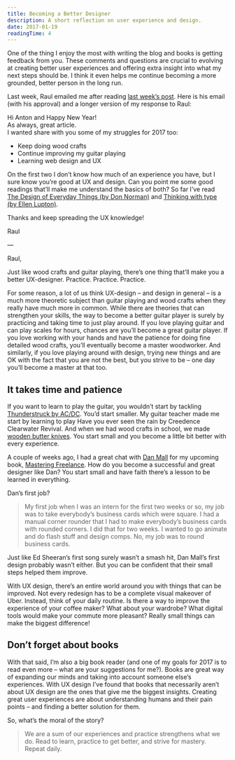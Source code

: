 ```yaml
---
title: Becoming a Better Designer
description: A short reflection on user experience and design.
date: 2017-01-19
readingTime: 4
---
```


One of the thing I enjoy the most with writing the blog and books is getting feedback from you. These comments and questions are crucial to evolving at creating better user experiences and offering extra insight into what my next steps should be. I think it even helps me continue becoming a more grounded, better person in the long run.

Last week, Raul emailed me after reading <a href="/without-struggle-isnt-success/" target="_blank">last week’s post</a>. Here is his email (with his approval) and a longer version of my response to Raul:

  Hi Anton and Happy New Year!<br>
  As always, great article.<br>
I wanted share with you some of my struggles for 2017 too:
- Keep doing wood crafts
- Continue improving my guitar playing
- Learning web design and UX

On the first two I don&#8217;t know how much of an experience you have, but I sure know you&#8217;re good at UX and design. Can you point me some good readings that&#8217;ll make me understand the basics of both? So far I&#8217;ve read <a href="https://www.amazon.com/Design-Everyday-Things-Revised-Expanded/dp/0465050654/ref=sr_1_1?s=books&ie=UTF8&qid=1484483496&sr=1-1&keywords=the+design+of+everyday+things" target="_blank">The Design of Everyday Things (by Don Norman)</a> and <a href="https://www.amazon.com/Thinking-Type-2nd-revised-expanded/dp/1568989695" target="_blank">Thinking with type (by Ellen Lupton)</a>.

Thanks and keep spreading the UX knowledge!

Raul

&#8212;

Raul,

Just like wood crafts and guitar playing, there’s one thing that’ll make you a better UX-designer. Practice. Practice. Practice.

For some reason, a lot of us think UX-design &#8211; and design in general &#8211; is a much more theoretic subject than guitar playing and wood crafts when they really have much more in common. While there are theories that can strengthen your skills, the way to become a better guitar player is surely by practicing and taking time to just play around. If you love playing guitar and can play scales for hours, chances are you’ll become a great guitar player. If you love working with your hands and have the patience for doing fine detailed wood crafts, you’ll eventually become a master woodworker. And similarly, if you love playing around with design, trying new things and are OK with the fact that you are not the best, but you strive to be &#8211; one day you’ll become a master at that too.

## It takes time and patience

If you want to learn to play the guitar, you wouldn’t start by tackling <a href="https://open.spotify.com/track/57bgtoPSgt236HzfBOd8kj" target="_blank">Thunderstruck by AC/DC</a>. You’d start smaller. My guitar teacher made me start by learning to play Have you ever seen the rain by Creedence Clearwater Revival. And when we had wood crafts in school, we made <a href="http://www.ikea.com/se/sv/catalog/products/97172909/" target="_blank">wooden butter knives</a>. You start small and you become a little bit better with every experience.

A couple of weeks ago, I had a great chat with <a href="http://danielmall.com/" target="_blank">Dan Mall</a> for my upcoming book, <a href="https://masteringfreelance.com/" target="_blank">Mastering Freelance</a>. How do you become a successful and great designer like Dan? You start small and have faith there’s a lesson to be learned in everything.

Dan’s first job?
> My first job when I was an intern for the first two weeks or so, my job was to take everybody’s business cards which were square. I had a manual corner rounder that I had to make everybody’s business cards with rounded corners. I did that for two weeks. I wanted to go animate and do flash stuff and design comps. No, my job was to round business cards.

Just like Ed Sheeran’s first song surely wasn’t a smash hit, Dan Mall’s first design probably wasn’t either. But you can be confident that their small steps helped them improve.

With UX design, there’s an entire world around you with things that can be improved. Not every redesign has to be a complete visual makeover of Uber. Instead, think of your daily routine. Is there a way to improve the experience of your coffee maker? What about your wardrobe? What digital tools would make your commute more pleasant? Really small things can make the biggest difference!

## Don’t forget about books

With that said, I’m also a big book reader (and one of my goals for 2017 is to read even more &#8211; what are your suggestions for me?). Books are great way of expanding our minds and taking into account someone else’s experiences. With UX design I’ve found that books that necessarily aren’t about UX design are the ones that give me the biggest insights. Creating great user experiences are about understanding humans and their pain points &#8211; and finding a better solution for them.

So, what’s the moral of the story?
> We are a sum of our experiences and practice strengthens what we do. Read to learn, practice to get better, and strive for mastery. Repeat daily.